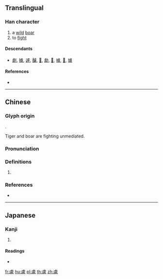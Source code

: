 {{character info/new}}
==Translingual==

===Han character===
{{Han char|rn=152|rad=豕|as=06|sn=13|four=21232|canj=YPMSO|ids=⿸虍豕}}

# a [[wild]] [[boar]]
# to [[fight]]

====Descendants====
* [[劇]], [[據]], [[遽]], [[醵]], [[𧇿]], [[勮]], [[𥴧]], [[噱]], [[𦼫]], [[璩]]

====References====
* {{Han ref|kx=1196.150|dkj=36391|dj=1658.160|hdz=63613.180|uh=8C66|ud=35942|bh=E057|bd=57431}}

----

==Chinese==
{{zh-forms}}

===Glyph origin===
{{Han etym}}
{{Han compound|虍|豕|t1=tiger|t2=boar|ls=ic}}.

Tiger and boar are fighting unmediated.

===Pronunciation===
{{zh-pron
|m=qú
|c=keoi4
|mc=y
|oc=y
|cat=
}}

===Definitions===
{{zh-hanzi}}

# {{rfdef|zh}}

===References===
* {{R:twedu|B04786}}

----

==Japanese==

===Kanji===
{{ja-kanji|grade=|rs=豕06}}

# {{defn|lang=ja|sort=豕06}}

====Readings====
* {{ja-readings|on=[[きょ]] (kyo), [[ご]] (go)|kun=[[やめない]] (yamenai)|nanori=}}

[[fr:豦]]
[[hu:豦]]
[[pl:豦]]
[[th:豦]]
[[zh:豦]]